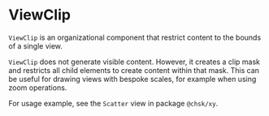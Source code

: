 
# ViewClip

<Meta of={ViewClipStories} />

`ViewClip` is an organizational component that restrict content to the bounds of a single view.

<ArgTypes of={ViewClipStories} />

`ViewClip` does not generate visible content.
However, it creates a clip mask and restricts all child elements to create content within that mask.
This can be useful for drawing views with bespoke scales, for example when using zoom operations.

For usage example, see the `Scatter` view in package `@chsk/xy`.
